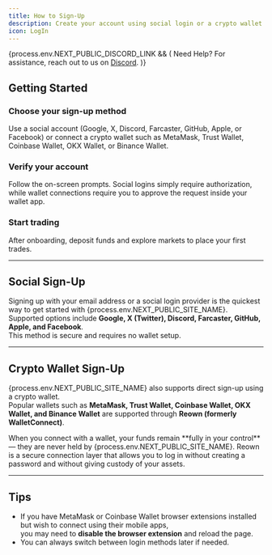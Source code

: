 ```yaml
---
title: How to Sign-Up
description: Create your account using social login or a crypto wallet
icon: LogIn
---
```



{process.env.NEXT_PUBLIC_DISCORD_LINK && (
<Callout>
  Need Help? For assistance, reach out to us on <a href={process.env.NEXT_PUBLIC_DISCORD_LINK} target="_blank">Discord</a>.
</Callout>
)}

## Getting Started

<Steps>
  <Step>
    <h3 className="!mt-0">Choose your sign-up method</h3>
    <p>
      Use a social account (Google, X, Discord, Farcaster, GitHub, Apple, or Facebook)
      or connect a crypto wallet such as MetaMask, Trust Wallet, Coinbase Wallet,
      OKX Wallet, or Binance Wallet.
    </p>
  </Step>
  <Step>
    <h3 className="!mt-0">Verify your account</h3>
    <p>
      Follow the on-screen prompts. Social logins simply require authorization,
      while wallet connections require you to approve the request inside your wallet app.
    </p>
  </Step>
  <Step>
    <h3 className="!mt-0">Start trading</h3>
    <p>
      After onboarding, deposit funds and explore markets to place your first trades.
    </p>
  </Step>
</Steps>

---

## Social Sign-Up

Signing up with your email address or a social login provider is the quickest way to get started with {process.env.NEXT_PUBLIC_SITE_NAME}.  
Supported options include **Google, X (Twitter), Discord, Farcaster, GitHub, Apple, and Facebook**.  
This method is secure and requires no wallet setup.

---

## Crypto Wallet Sign-Up

{process.env.NEXT_PUBLIC_SITE_NAME} also supports direct sign-up using a crypto wallet.  
Popular wallets such as **MetaMask, Trust Wallet, Coinbase Wallet, OKX Wallet, and Binance Wallet** are supported through **Reown (formerly WalletConnect)**.  

<Callout type="info">
When you connect with a wallet, your funds remain **fully in your control** — they are never held by {process.env.NEXT_PUBLIC_SITE_NAME}.  
Reown is a secure connection layer that allows you to log in without creating a password and without giving custody of your assets.
</Callout>

---

## Tips

- If you have MetaMask or Coinbase Wallet browser extensions installed but wish to connect using their mobile apps,  
  you may need to **disable the browser extension** and reload the page.  
- You can always switch between login methods later if needed.
